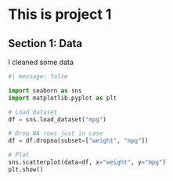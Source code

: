 # This is project 1

## Section 1: Data
I cleaned some data

``` python
#| message: false

import seaborn as sns
import matplotlib.pyplot as plt

# Load dataset
df = sns.load_dataset("mpg")

# Drop NA rows just in case
df = df.dropna(subset=["weight", "mpg"])

# Plot
sns.scatterplot(data=df, x="weight", y="mpg")
plt.show()
```


